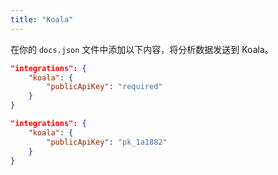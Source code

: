 ```yaml
---
title: "Koala"
---
```


在你的 `docs.json` 文件中添加以下内容，将分析数据发送到 Koala。

<CodeGroup>

```json Analytics options in docs.json
"integrations": {
    "koala": {
        "publicApiKey": "required"
    }
}
```

```json Example
"integrations": {
    "koala": {
        "publicApiKey": "pk_1a1882"
    }
}
```

</CodeGroup>
